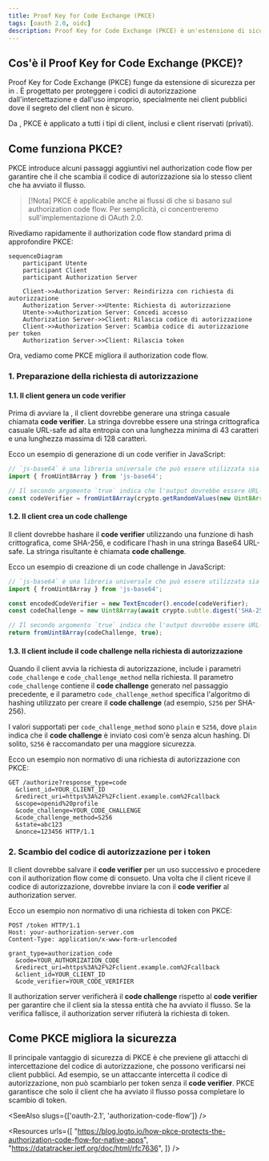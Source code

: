 ```yaml
---
title: Proof Key for Code Exchange (PKCE)
tags: [oauth 2.0, oidc]
description: Proof Key for Code Exchange (PKCE) è un'estensione di sicurezza per OAuth 2.0 che protegge i codici di autorizzazione dall'intercettazione e dall'uso improprio. È applicato a tutti i tipi di client in OAuth 2.1.
---
```


## Cos'è il Proof Key for Code Exchange (PKCE)?

Proof Key for Code Exchange (PKCE) funge da estensione di sicurezza per <Ref slug="authorization-code-flow" /> in <Ref slug="oauth-2.0" />. È progettato per proteggere i codici di autorizzazione dall'intercettazione e dall'uso improprio, specialmente nei client pubblici dove il segreto del client non è sicuro.

Da <Ref slug="oauth-2.1" />, PKCE è applicato a tutti i tipi di client, inclusi <Ref slug="client" headingId="public-clients" /> e <Ref slug="client" headingId="confidential-clients">client riservati (privati)</Ref>.

## Come funziona PKCE?

PKCE introduce alcuni passaggi aggiuntivi nel authorization code flow per garantire che il <Ref slug="client" /> che scambia il codice di autorizzazione sia lo stesso client che ha avviato il flusso.

> [!Nota]
> PKCE è applicabile anche ai flussi di <Ref slug="openid-connect" /> che si basano sul authorization code flow. Per semplicità, ci concentreremo sull'implementazione di OAuth 2.0.

Rivediamo rapidamente il authorization code flow standard prima di approfondire PKCE:

```mermaid
sequenceDiagram
    participant Utente
    participant Client
    participant Authorization Server

    Client->>Authorization Server: Reindirizza con richiesta di autorizzazione
    Authorization Server->>Utente: Richiesta di autorizzazione
    Utente->>Authorization Server: Concedi accesso
    Authorization Server->>Client: Rilascia codice di autorizzazione
    Client->>Authorization Server: Scambia codice di autorizzazione per token
    Authorization Server->>Client: Rilascia token
```

Ora, vediamo come PKCE migliora il authorization code flow.

### 1. Preparazione della richiesta di autorizzazione

#### 1.1. Il client genera un code verifier

Prima di avviare la <Ref slug="authorization-request" />, il client dovrebbe generare una stringa casuale chiamata **code verifier**. La stringa dovrebbe essere una stringa crittografica casuale URL-safe ad alta entropia con una lunghezza minima di 43 caratteri e una lunghezza massima di 128 caratteri.

Ecco un esempio di generazione di un code verifier in JavaScript:

```javascript
// `js-base64` è una libreria universale che può essere utilizzata sia in Node.js che nei browser
import { fromUint8Array } from 'js-base64';

// Il secondo argomento `true` indica che l'output dovrebbe essere URL-safe
const codeVerifier = fromUint8Array(crypto.getRandomValues(new Uint8Array(64)), true);
```

#### 1.2. Il client crea un code challenge

Il client dovrebbe hashare il **code verifier** utilizzando una funzione di hash crittografica, come SHA-256, e codificare l'hash in una stringa Base64 URL-safe. La stringa risultante è chiamata **code challenge**.

Ecco un esempio di creazione di un code challenge in JavaScript:

```javascript
// `js-base64` è una libreria universale che può essere utilizzata sia in Node.js che nei browser
import { fromUint8Array } from 'js-base64';

const encodedCodeVerifier = new TextEncoder().encode(codeVerifier);
const codeChallenge = new Uint8Array(await crypto.subtle.digest('SHA-256', encodedCodeVerifier));

// Il secondo argomento `true` indica che l'output dovrebbe essere URL-safe
return fromUint8Array(codeChallenge, true);
```

#### 1.3. Il client include il code challenge nella richiesta di autorizzazione

Quando il client avvia la richiesta di autorizzazione, include i parametri `code_challenge` e `code_challenge_method` nella richiesta. Il parametro `code_challenge` contiene il **code challenge** generato nel passaggio precedente, e il parametro `code_challenge_method` specifica l'algoritmo di hashing utilizzato per creare il **code challenge** (ad esempio, `S256` per SHA-256).

I valori supportati per `code_challenge_method` sono `plain` e `S256`, dove `plain` indica che il **code challenge** è inviato così com'è senza alcun hashing. Di solito, `S256` è raccomandato per una maggiore sicurezza.

Ecco un esempio non normativo di una richiesta di autorizzazione con PKCE:

```http
GET /authorize?response_type=code
  &client_id=YOUR_CLIENT_ID
  &redirect_uri=https%3A%2F%2Fclient.example.com%2Fcallback
  &scope=openid%20profile
  &code_challenge=YOUR_CODE_CHALLENGE
  &code_challenge_method=S256
  &state=abc123
  &nonce=123456 HTTP/1.1
```

### 2. Scambio del codice di autorizzazione per i token

Il client dovrebbe salvare il **code verifier** per un uso successivo e procedere con il authorization flow come di consueto. Una volta che il client riceve il codice di autorizzazione, dovrebbe inviare la <Ref slug="token-request" /> con il **code verifier** al authorization server.

Ecco un esempio non normativo di una richiesta di token con PKCE:

```http
POST /token HTTP/1.1
Host: your-authorization-server.com
Content-Type: application/x-www-form-urlencoded

grant_type=authorization_code
  &code=YOUR_AUTHORIZATION_CODE
  &redirect_uri=https%3A%2F%2Fclient.example.com%2Fcallback
  &client_id=YOUR_CLIENT_ID
  &code_verifier=YOUR_CODE_VERIFIER
```

Il authorization server verificherà il **code challenge** rispetto al **code verifier** per garantire che il client sia la stessa entità che ha avviato il flusso. Se la verifica fallisce, il authorization server rifiuterà la richiesta di token.

## Come PKCE migliora la sicurezza

Il principale vantaggio di sicurezza di PKCE è che previene gli attacchi di intercettazione del codice di autorizzazione, che possono verificarsi nei client pubblici. Ad esempio, se un attaccante intercetta il codice di autorizzazione, non può scambiarlo per token senza il **code verifier**. PKCE garantisce che solo il client che ha avviato il flusso possa completare lo scambio di token.

<SeeAlso slugs={['oauth-2.1', 'authorization-code-flow']} />

<Resources
  urls={[
    "https://blog.logto.io/how-pkce-protects-the-authorization-code-flow-for-native-apps",
    "https://datatracker.ietf.org/doc/html/rfc7636",
  ]}
/>